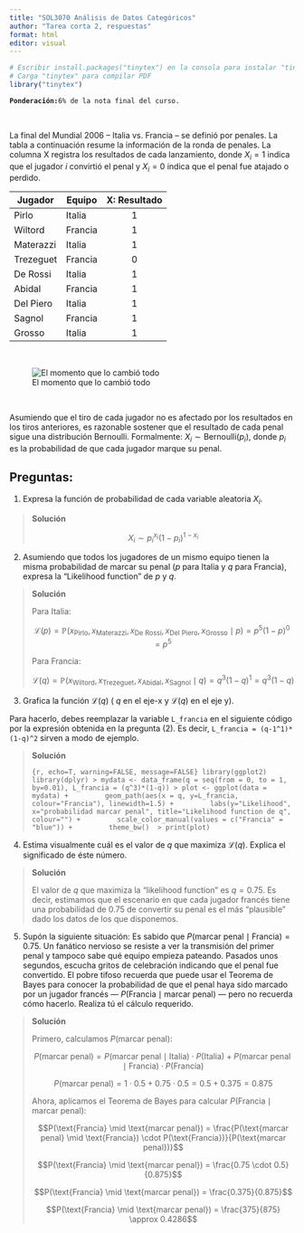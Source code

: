 ```yaml
---
title: "SOL3070 Análisis de Datos Categóricos"  
author: "Tarea corta 2, respuestas"  
format: html
editor: visual  
---
```


```r
# Escribir install.packages("tinytex") en la consola para instalar "tinytex"
# Carga "tinytex" para compilar PDF
library("tinytex")
```

**`Ponderación:`**`6% de la nota final del curso.`

<br>

La final del Mundial 2006 -- Italia vs. Francia -- se definió por penales. La tabla a continuación resume la información de la ronda de penales. La columna X registra los resultados de cada lanzamiento, donde $X_{i}=1$ indica que el jugador $i$ convirtió el penal y $X_{i}=0$ indica que el penal fue atajado o perdido.

| Jugador   | Equipo  | X: Resultado |
|-----------|---------|:------------:|
| Pirlo     | Italia  |      1       |
| Wiltord   | Francia |      1       |
| Materazzi | Italia  |      1       |
| Trezeguet | Francia |      0       |
| De Rossi  | Italia  |      1       |
| Abidal    | Francia |      1       |
| Del Piero | Italia  |      1       |
| Sagnol    | Francia |      1       |
| Grosso    | Italia  |      1       |

<br>

![El momento que lo cambió todo](zidane.jpeg)

<br>

Asumiendo que el tiro de cada jugador no es afectado por los resultados en los tiros anteriores, es razonable sostener que el resultado de cada penal sigue una distribución Bernoulli. Formalmente: $X_{i} \sim \text{Bernoulli}(p_{i})$, donde $p_{i}$ es la probabilidad de que cada jugador marque su penal.

## Preguntas:

1)  Expresa la función de probabilidad de cada variable aleatoria $X_{i}$.

> **Solución**
>
> $$X_{i} \sim p_{i}^{x_{i}}(1-p_{i})^{1-x_{i}}$$

2)  Asumiendo que todos los jugadores de un mismo equipo tienen la misma probabilidad de marcar su penal ($p$ para Italia y $q$ para Francia), expresa la "Likelihood function" de $p$ y $q$.

> **Solución**
>
> Para Italia:
>
> $$\mathcal{L}(p) = \mathbb{P}(x_{\text{Pirlo}}, x_{\text{Materazzi}}, x_{\text{De Rossi}}, x_{\text{Del Piero}}, x_{\text{Grosso}} \mid p) = p^{5}(1-p)^{0} = p^5$$
>
> Para Francia:
>
> $$\mathcal{L}(q) = \mathbb{P}(x_{\text{Wiltord}}, x_{\text{Trezeguet}}, x_{\text{Abidal}}, x_{\text{Sagnol}} \mid q) = q^{3}(1-q)^{1} = q^3(1-q)$$

3)  Grafica la función $\mathcal{L}(q)$ ( $q$ en el eje-x y $\mathcal{L}(q)$ en el eje y).

Para hacerlo, debes reemplazar la variable `L_francia` en el siguiente código por la expresión obtenida en la pregunta (2). Es decir, `L_francia = (q-1^1)*(1-q)^2` sirven a modo de ejemplo.

> **Solución**
>
> ```{r, echo=T, warning=FALSE, message=FALSE}
> library(ggplot2)
> library(dplyr)
> >
> mydata <- data_frame(q = seq(from = 0, to = 1, by=0.01), L_francia = (q^3)*(1-q))
> >
> plot <- ggplot(data = mydata) +
>         geom_path(aes(x = q, y=L_francia, colour="Francia"), linewidth=1.5) +
>         labs(y="Likelihood", x="probabilidad marcar penal", title="Likelihood function de q", colour="") +
>         scale_color_manual(values = c("Francia" = "blue")) +
>         theme_bw() 
> >
> print(plot)
> ```

4)  Estima visualmente cuál es el valor de $q$ que maximiza $\mathcal{L}(q)$. Explica el significado de éste número.

> **Solución**
>
> El valor de $q$ que maximiza la "likelihood function" es $q=0.75$. Es decir, estimamos que el escenario en que cada jugador francés tiene una probabilidad de $0.75$ de convertir su penal es el más "plausible" dado los datos de los que disponemos.

5.  Supón la siguiente situación: Es sabido que $P(\text{marcar penal} \mid \text{Francia}) = 0.75$. Un fanático nervioso se resiste a ver la transmisión del primer penal y tampoco sabe qué equipo empieza pateando. Pasados unos segundos, escucha gritos de celebración indicando que el penal fue convertido. El pobre tifoso recuerda que puede usar el Teorema de Bayes para conocer la probabilidad de que el penal haya sido marcado por un jugador francés — $P(\text{Francia} \mid \text{marcar penal})$ — pero no recuerda cómo hacerlo. Realiza tú el cálculo requerido.

> **Solución**
>
> Primero, calculamos $P(\text{marcar penal})$:
>
> $$P(\text{marcar penal}) = P(\text{marcar penal} \mid \text{Italia}) \cdot P(\text{Italia}) + P(\text{marcar penal} \mid \text{Francia}) \cdot P(\text{Francia})$$
>
> $$P(\text{marcar penal}) = 1 \cdot 0.5 + 0.75 \cdot 0.5 = 0.5 + 0.375 = 0.875$$
>
> Ahora, aplicamos el Teorema de Bayes para calcular $P(\text{Francia} \mid \text{marcar penal})$:
>
> $$P(\text{Francia} \mid \text{marcar penal}) = \frac{P(\text{marcar penal} \mid \text{Francia}) \cdot P(\text{Francia})}{P(\text{marcar penal})}$$
>
> $$P(\text{Francia} \mid \text{marcar penal}) = \frac{0.75 \cdot 0.5}{0.875}$$
>
> $$P(\text{Francia} \mid \text{marcar penal}) = \frac{0.375}{0.875}$$
>
> $$P(\text{Francia} \mid \text{marcar penal}) = \frac{375}{875} \approx 0.4286$$
